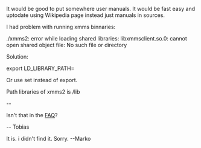 It would be good to put somewhere user manuals. It would be fast easy and uptodate using Wikipedia page instead just manuals in sources.

I had problem with running xmms binnaries:

./xmms2: error while loading shared libraries: libxmmsclient.so.0: cannot open shared object file: No such file or directory

Solution:

export LD_LIBRARY_PATH=<path to libraries of xmms2>

Or use set instead of export. 

Path libraries of xmms2 is <instalation path>/lib

--


Isn't that in the [[FAQ]]?

-- Tobias

It is. i didn't  find it. Sorry.
--Marko